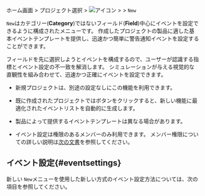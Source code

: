 ホーム画面 &gt; プロジェクト選択 &gt; ![アイコン](/img/ic-sitemap.svg) <Cmdname sid="sitemap" className="uitext" /> &gt; <Cmdname sid="side_event" className="uitext" /> &gt; <Cmdname sid="side_eventSetting" className="uitext" /> <code class="newfunc">New</code>

<Cmdname sid="side_eventSetting" className="uitext" /> <code class="newfunc">New</code>はカテゴリー(**Category**)ではないフィールド(**Field**)中心にイベントを設定できるように構成されたメニューです。 作成したプロジェクトの製品に適した基本イベントテンプレートを提供し、迅速かつ簡単に警告通知イベントを設定することができます。

フィールドを先に選択しようとイベントを構成するので、ユーザーが認識する指標とイベント設定の不一致を解消します。 シミュレーションが与える視覚的な直観性を組み合わせて、迅速かつ正確にイベントを設定できます。

- 新規プロジェクトは、別途の設定なしにこの機能を利用できます。

- 既に作成されたプロジェクトでは<Cmdname sid="BTN07682" className="uitext" />ボタンをクリックすると、新しい機能に最適化されたイベントリストを自動的に生成します。

- 製品によって提供するイベントテンプレートは異なる場合があります。

- イベント設定は<Cmdname sid="sms_alert_settings" className="b500" />権限のあるメンバーのみ利用できます。 メンバー権限についての詳しい説明は[次の文書](../project/project-structure#project-auth)を参照してください。

## イベント設定{#eventsettings}

新しい<Cmdname sid="side_eventSetting" className="uitext" /> <code class="newfunc">New</code>メニューを使用した新しい方式のイベント設定方法については、次の項目を参照してください。

